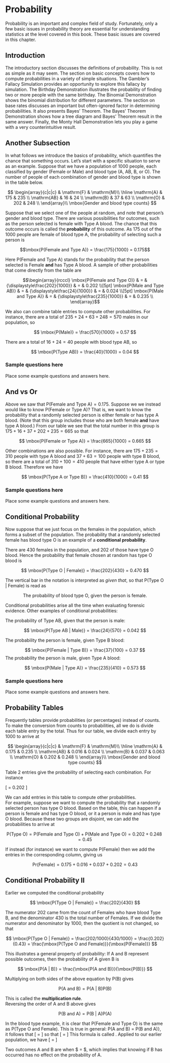 # Probability

Probability is an important and complex field of study. Fortunately, 
only a few basic issues in probability theory are essential for understanding
statistics at the level covered in this book. These basic issues are covered 
in this chapter.

## Introduction 

The introductory section discusses the definitions of probability. This is 
not as simple as it may seem. The section on basic concepts covers how to compute probabilities in a variety of simple situations. The Gambler's 
Fallacy Simulation provides an opportunity to explore this fallacy by
simulation. The Birthday Demonstration illustrates the probability of 
finding two or more people with the same birthday. The Binomial Demonstration
shows the binomial distribution for different parameters. The section on base
rates discusses an important but often-ignored factor in determining
probabilities. It also presents Bayes' Theorem. The Bayes' Theorem 
Demonstration shows how a tree diagram and Bayes' Theorem result in 
the same answer. Finally, the Monty Hall Demonstration lets you play 
a game with a very counterintuitive result.

## Another Subsection

In what follows we introduce the basics of probability, which quantifies the
chance that something occurs.  Let's start with a specific situation to serve 
as an example. Suppose that we have a population of 1000 people, each classified
by gender (Female or Male) and blood type (A, AB, B, or O).  The number of
people of each combination of gender and blood type is
shown in the table below.

$$
\begin{array}{c|c|c}
           & \mathrm{F} & \mathrm{M}\\ \hline
\mathrm{A} & 175 & 235 \\ 
\mathrm{AB} & 16 & 24 \\ 
\mathrm{B} & 37 & 63 \\ 
\mathrm{O} & 202 & 248 \\ 
\end{array}\\
\mbox{Gender and blood type counts}
$$

Suppose that we select one of the people at random, and note that person's gender and blood type.  There are various possibilities for outcomes, such 
as the person selected is female with Type A blood.  The chance that this
outcome occurs is called the **probability** of this outcome.  As 175 out 
of the 1000 people are female of blood type A, the probability of
selecting such a person is

$$\mbox{P(Female and Type A)} = \frac{175}{1000} = 0.175$$

Here P(Female and Type A) stands for the probability that the person
selected is Female **and** has Type A blood. A sample of other probabilities
that come directly from the table are

$$\begin{array}{rcccl}
\mbox{P(Female and Type O)} & = & {\displaystyle\frac{202}{1000}} & = & 0.202 \\[5pt]
\mbox{P(Male and Type AB)} & = & {\displaystyle\frac{24}{1000}} & = & 0.024 \\[5pt]
\mbox{P(Male and Type A)} & = & {\displaystyle\frac{235}{1000}} & = & 0.235 \\
\end{array}$$

We also can combine table entries to compute other probabilities.  For
instance, there are a total of $235 + 24 + 63 + 248 =   570$ males in 
our population, so

$$
\mbox{P(Male)} = \frac{570}{1000} = 0.57
$$

There are a total of $16 + 24 = 40$ people with blood type AB, so

$$
\mbox{P(Type AB)} = \frac{40}{1000} = 0.04
$$

### Sample questions here

Place some example questions and answers here.

## And vs Or

Above we saw that $\mbox{P(Female and Type A)} = 0.175$.  Suppose we
we instead would like to know $\mbox{P(Female or Type A)}$?  That is,
we want to know the probability that a randomly selected person
is either female or has type A blood.  (Note that this group includes those
who are both female **and** have type A blood.) From our table we see that 
the total number in this group is $175+16+37+202+235 = 665$ so that

$$
\mbox{P(Female or Type A)} = \frac{665}{1000} = 0.665
$$

Other combinations are also possible.  For instance, there
are $175 + 235 = 310$ people with type A blood and
$37 + 63 = 100$ people with type B blood, so there are a total of
$310 + 100 = 410$ people that have either type A or type B blood.  Therefore we
have

$$
\mbox{P(Type A or Type B)} = \frac{410}{1000} = 0.41
$$
    

### Sample questions here

Place some example questions and answers here.

## Conditional Probability

Now suppose that we just focus on the females in the population, which
forms a subset of the population. The probability that a randomly selected 
female has blood type O is an example of a **conditional probability**.  

There are 430 females in the population, and 202 of those have type O 
blood. Hence the probability that female chosen at random has type O 
blood is

$$
\mbox{P(Type O | Female)} = \frac{202}{430} = 0.470
$$

The vertical bar in the notation is interpreted as *given that*, so that  $\mbox{P(Type O | Female)}$ is read as 

$$
\mbox{The probability of blood type O, given the person is female.}
$$

Conditional probabilities arise all the time when evaluating forensic evidence.
Other examples of conditional probabilities:

The probability of Type AB, given that the person is male:

$$
\mbox{P(Type AB | Male)} = \frac{24}{570} = 0.042
$$

The probability the person is female, given Type B blood:

$$
\mbox{P(Female | Type B)} = \frac{37}{100} = 0.37
$$
The probability the person is male, given Type A blood:

$$
\mbox{P(Male | Type A)} = \frac{235}{410} = 0.573
$$
   
### Sample questions here

Place some example questions and answers here.


## Probability Tables


Frequently tables provide probabilities (or percentages) 
instead of counts. To make the conversion from counts to probabilities, 
all we do is divide each table entry by the total.  Thus for our table, 
we divide each entry by 1000 to arrive at

$$
\begin{array}{c|c|c}
           & \mathrm{F} & \mathrm{M}\\ \hline
\mathrm{A} & 0.175 & 0.235 \\ 
\mathrm{AB} & 0.016 & 0.024 \\ 
\mathrm{B} & 0.037 & 0.063 \\ 
\mathrm{O} & 0.202 & 0.248 \\ 
\end{array}\\
\mbox{Gender and blood type counts}
$$

Table 2 entries give the probability of selecting each combination. 
For instance

\[
\mbox{P(Female and Type O)} = 0.202
\]

We can add entries in this table to compute other probabilities.  
For example, suppose we want to compute the probability that a 
randomly selected person has type O blood.  Based on the table, this
can happen if a person is female and has type O blood, or it a person
is male and has type O blood.  Because these two groups are disjoint, we
can add the probabilities to arrive at

$$
\mbox{P(Type O)} = \mbox{P(Female and Type O)} + \mbox{P(Male and Type O)}
= 0.202 + 0.248 = 0.45
$$

If instead (for instance) we want to compute P(Female) then we add the 
entries in the corresponding column, giving us

$$
\mbox{Pr(Female)} = 0.175 + 0.016 + 0.037 + 0.202 = 0.43 
$$

## Conditional Probability II


Earlier we computed the conditional probability

$$
\mbox{P(Type O | Female)} = \frac{202}{430} 
$$

The numerator 202 came from the count of Females who have blood Type B, 
and the denominator 430 is the total number of Females.  If we divide the numerator and denominator by 1000, then the quotient is not changed, so that

$$
\mbox{P(Type O | Female)} = \frac{202/1000}{430/1000} 
= \frac{0.202}{0.43} = \frac{\mbox{P(Type O and Female)}}{\mbox{P(Female)}}
$$

This illustrates a general property of probability: If A and B 
represent possible outcomes, then the probability of A given B is

$$
\mbox{P(A | B)} = \frac{\mbox{P(A and B)}}{\mbox{P(B)}}
$$

Multiplying on both sides of the above equation by P(B) gives

$$
\mbox{P(A and B)} = \mbox{P(A | B)}\mbox{P(B)}  
$$

This is called the **multiplication rule**.  
Reversing the order of A and B above gives

$$
\mbox{P(B and A)} = \mbox{P(B | A)}\mbox{P(A)}  
$$

In the blood type example, it is clear that P(Female and Type O)
is the same as P(Type O and Female).  This is true in general:
P(A and B) = P(B and A)}, it follows that
\[
\mbox{Pr(A $|$ B)}\mbox{Pr(B)}  = \mbox{Pr(B $|$ A)}\mbox{Pr(A)} 
\]
so that 
\[
\mbox{Pr(A $|$ B)}  = \mbox{Pr(B $|$ A)}\frac{\mbox{Pr(A)}}{\mbox{Pr(B)}}
\]
This formula is called \textbf{Bayes Rule}.  Applied to our earlier population, we have
\[
\mbox{Pr(Type O $|$ Female)} = \mbox{Pr(Female $|$ Type O)}\frac{\mbox{Pr(Type O)}}{\mbox{Pr(Female)}}
\]



Two outcomes A and B are \textbf{independent} when
$\mbox{Pr(A $|$ B)} = \mbox{Pr(A)}$, which implies that knowing if B has
occurred has no effect on the
probability of A.



